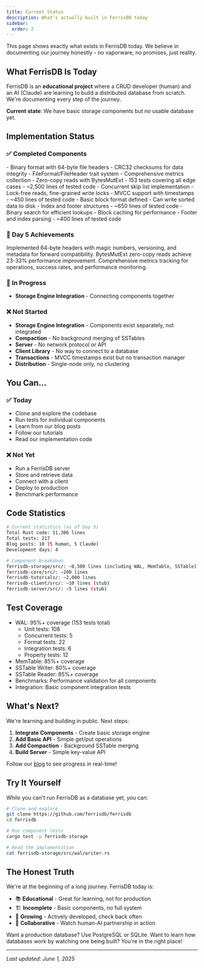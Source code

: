 ```yaml
---
title: Current Status
description: What's actually built in FerrisDB today
sidebar:
  order: 2
---
```



<Aside type="tip" title="Radical Transparency">
  This page shows exactly what exists in FerrisDB today. We believe in documenting our journey
  honestly - no vaporware, no promises, just reality.
</Aside>

## What FerrisDB Is Today

FerrisDB is an **educational project** where a CRUD developer (human) and an AI (Claude) are learning to build a distributed database from scratch. We're documenting every step of the journey.

**Current state**: We have basic storage components but no usable database yet.

## Implementation Status

### ✅ Completed Components

<CardGrid>
  <Card title="Write-Ahead Log (WAL)" icon="document">
    - Binary format with 64-byte file headers
    - CRC32 checksums for data integrity
    - FileFormat/FileHeader trait system
    - Comprehensive metrics collection
    - Zero-copy reads with BytesMutExt
    - 153 tests covering all edge cases
    - ~2,500 lines of tested code
  </Card>

<Card title="MemTable (Skip List)" icon="list-format">
  - Concurrent skip list implementation - Lock-free reads, fine-grained write locks - MVCC support
  with timestamps - ~450 lines of tested code
</Card>

<Card title="SSTable Writer" icon="document">
  - Basic block format defined - Can write sorted data to disk - Index and footer structures - ~650
  lines of tested code
</Card>

  <Card title="SSTable Reader" icon="open-book">
    - Binary search for efficient lookups
    - Block caching for performance
    - Footer and index parsing
    - ~400 lines of tested code
  </Card>
</CardGrid>

### 🎉 Day 5 Achievements

<CardGrid>
  <Card title="WAL File Headers" icon="document">
    <Badge text="NEW" variant="success" />
    Implemented 64-byte headers with magic numbers, versioning, and metadata for forward
    compatibility.
  </Card>

<Card title="Performance Optimization" icon="rocket">
  <Badge text="NEW" variant="success" />
  BytesMutExt zero-copy reads achieve 23-33% performance improvement.
</Card>

  <Card title="Metrics System" icon="graph">
    <Badge text="NEW" variant="success" />
    Comprehensive metrics tracking for operations, success rates, and performance monitoring.
  </Card>
</CardGrid>

### 🚧 In Progress

- **Storage Engine Integration** - Connecting components together

### ❌ Not Started

- **Storage Engine Integration** - Components exist separately, not integrated
- **Compaction** - No background merging of SSTables
- **Server** - No network protocol or API
- **Client Library** - No way to connect to a database
- **Transactions** - MVCC timestamps exist but no transaction manager
- **Distribution** - Single-node only, no clustering

## You Can...

### ✅ Today

- Clone and explore the codebase
- Run tests for individual components
- Learn from our blog posts
- Follow our tutorials
- Read our implementation code

### ❌ Not Yet

- Run a FerrisDB server
- Store and retrieve data
- Connect with a client
- Deploy to production
- Benchmark performance

## Code Statistics

```bash
# Current statistics (as of Day 5)
Total Rust code: 11,306 lines
Total tests: 217
Blog posts: 10 (5 human, 5 Claude)
Development days: 4

# Component breakdown
ferrisdb-storage/src/: ~8,500 lines (including WAL, MemTable, SSTable)
ferrisdb-core/src/: ~200 lines
ferrisdb-tutorials/: ~2,000 lines
ferrisdb-client/src/: ~10 lines (stub)
ferrisdb-server/src/: ~5 lines (stub)
```

## Test Coverage

- WAL: 95%+ coverage (153 tests total)
  - Unit tests: 108
  - Concurrent tests: 5
  - Format tests: 22
  - Integration tests: 6
  - Property tests: 12
- MemTable: 85%+ coverage
- SSTable Writer: 80%+ coverage
- SSTable Reader: 85%+ coverage
- Benchmarks: Performance validation for all components
- Integration: Basic component integration tests

## What's Next?

We're learning and building in public. Next steps:

1. **Integrate Components** - Create basic storage engine
2. **Add Basic API** - Simple get/put operations
3. **Add Compaction** - Background SSTable merging
4. **Build Server** - Simple key-value API

Follow our [blog](/blog/) to see progress in real-time!

## Try It Yourself

While you can't run FerrisDB as a database yet, you can:

```bash
# Clone and explore
git clone https://github.com/ferrisdb/ferrisdb
cd ferrisdb

# Run component tests
cargo test -p ferrisdb-storage

# Read the implementation
cat ferrisdb-storage/src/wal/writer.rs
```

## The Honest Truth

We're at the beginning of a long journey. FerrisDB today is:

- 📚 **Educational** - Great for learning, not for production
- 🏗️ **Incomplete** - Basic components, no full system
- 🌱 **Growing** - Actively developed, check back often
- 🤝 **Collaborative** - Watch human-AI partnership in action

<Aside type="note">
  Want a production database? Use PostgreSQL or SQLite. Want to learn how databases work by watching
  one being built? You're in the right place!
</Aside>

---

_Last updated: June 1, 2025_
